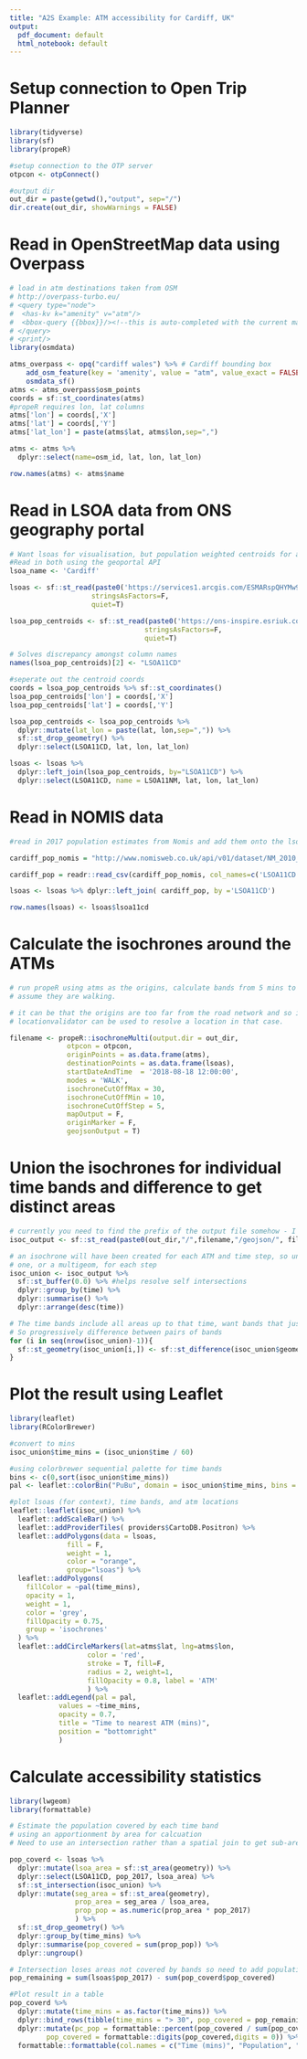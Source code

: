 ```yaml
---
title: "A2S Example: ATM accessibility for Cardiff, UK"
output:
  pdf_document: default
  html_notebook: default
---
```


# Setup connection to Open Trip Planner

```r
library(tidyverse)
library(sf)
library(propeR)

#setup connection to the OTP server
otpcon <- otpConnect()

#output dir
out_dir = paste(getwd(),"output", sep="/")
dir.create(out_dir, showWarnings = FALSE)
```

# Read in OpenStreetMap data using Overpass

```r
# load in atm destinations taken from OSM 
# http://overpass-turbo.eu/
# <query type="node">
#  <has-kv k="amenity" v="atm"/>
#  <bbox-query {{bbox}}/><!--this is auto-completed with the current map view coordinates.-->
# </query>
# <print/>
library(osmdata)

atms_overpass <- opq("cardiff wales") %>% # Cardiff bounding box
    add_osm_feature(key = 'amenity', value = "atm", value_exact = FALSE) %>%
    osmdata_sf()
atms <- atms_overpass$osm_points
coords = sf::st_coordinates(atms)
#propeR requires lon, lat columns
atms['lon'] = coords[,'X']
atms['lat'] = coords[,'Y']
atms['lat_lon'] = paste(atms$lat, atms$lon,sep=",")

atms <- atms %>% 
  dplyr::select(name=osm_id, lat, lon, lat_lon)

row.names(atms) <- atms$name

```

# Read in LSOA data from ONS geography portal

```r
# Want lsoas for visualisation, but population weighted centroids for analysis
#Read in both using the geoportal API
lsoa_name <- 'Cardiff'

lsoas <- sf::st_read(paste0('https://services1.arcgis.com/ESMARspQHYMw9BZ9/arcgis/rest/services/LSOA_DEC_2011_EW_BFE/FeatureServer/0/query?where=LSOA11NM%20like%20%27%25',toupper(lsoa_name),'%25%27&outFields=LSOA11CD,LSOA11NM,FID&outSR=4326&f=json'), 
                    stringsAsFactors=F, 
                    quiet=T)

lsoa_pop_centroids <- sf::st_read(paste0('https://ons-inspire.esriuk.com/arcgis/rest/services/Census_Boundaries/Lower_Super_Output_Areas_December_2011_Centroids/MapServer/0/query?where=UPPER(lsoa11nm)%20like%20%27%25',toupper(lsoa_name),'%25%27&outFields=*&outSR=4326&f=json'),
                                 stringsAsFactors=F, 
                                 quiet=T) 

# Solves discrepancy amongst column names
names(lsoa_pop_centroids)[2] <- "LSOA11CD"

#seperate out the centroid coords 
coords = lsoa_pop_centroids %>% sf::st_coordinates()
lsoa_pop_centroids['lon'] = coords[,'X']
lsoa_pop_centroids['lat'] = coords[,'Y']

lsoa_pop_centroids <- lsoa_pop_centroids %>%
  dplyr::mutate(lat_lon = paste(lat, lon,sep=",")) %>%
  sf::st_drop_geometry() %>%
  dplyr::select(LSOA11CD, lat, lon, lat_lon) 

lsoas <- lsoas %>%
  dplyr::left_join(lsoa_pop_centroids, by="LSOA11CD") %>%
  dplyr::select(LSOA11CD, name = LSOA11NM, lat, lon, lat_lon)
```

# Read in NOMIS data

```r
#read in 2017 population estimates from Nomis and add them onto the lsoas

cardiff_pop_nomis = "http://www.nomisweb.co.uk/api/v01/dataset/NM_2010_1.data.csv?geography=1249937166,1249937167,1249937183,1249937188,1249937182,1249937184,1249937185,1249937187,1249937229...1249937232,1249937236,1249937239...1249937241,1249937180,1249937181,1249937186,1249937189,1249937336,1249937340,1249937208,1249937233,1249937234,1249937335,1249937341,1249937190,1249937195,1249937196,1249937228,1249937120,1249937121,1249937126,1249937203,1249937199,1249937204...1249937206,1249937275,1249937280...1249937282,1249937264,1249937265,1249937269,1249937272,1249937162,1249937235,1249937237,1249937238,1249937266...1249937268,1249937271,1249937117...1249937119,1249937207,1249937191...1249937194,1249937253,1249937254,1249937270,1249937273,1249937197,1249937198,1249937200...1249937202,1249937158...1249937160,1249937163,1249937122...1249937125,1249937274,1249937276,1249937278,1249937279,1249937283,1249937161,1249937164,1249937165,1249937277,1249937250...1249937252,1249937255,1249937174...1249937179,1249937209,1249937214...1249937216,1249937145...1249937148,1249937168...1249937173,1249937137...1249937139,1249937141,1249937109...1249937111,1249937113,1249937116,1249937210...1249937213,1249937219,1249937224...1249937227,1249937140,1249937142...1249937144,1249937112,1249937114,1249937115,1249937309,1249937326,1249937328,1249937217,1249937218,1249937220...1249937223,1249937245...1249937248,1249937105...1249937108,1249937087...1249937091,1249937257,1249937258,1249937262,1249937263,1249937256,1249937259...1249937261,1249937127...1249937131,1249937100...1249937104,1249937095,1249937097,1249937098,1249937136,1249937242...1249937244,1249937249,1249937132...1249937135,1249937153...1249937157,1249937093,1249937094,1249937096,1249937099,1249937149...1249937152,1249937327,1249937330...1249937332,1249937334,1249937092,1249937329,1249937333,1249937337...1249937339&date=latest&gender=0&c_age=200&measures=20100&select=geography_code,obs_value"

cardiff_pop = readr::read_csv(cardiff_pop_nomis, col_names=c('LSOA11CD', 'pop_2017'), col_types = "ci", skip = 1) 

lsoas <- lsoas %>% dplyr::left_join( cardiff_pop, by ='LSOA11CD')

row.names(lsoas) <- lsoas$lsoa11cd

```

# Calculate the isochrones around the ATMs

```r

# run propeR using atms as the origins, calculate bands from 5 mins to half an hour in 5 min steps
# assume they are walking.

# it can be that the origins are too far from the road network and so it doesn't find a route, the 
# locationvalidator can be used to resolve a location in that case.

filename <- propeR::isochroneMulti(output.dir = out_dir,
              otpcon = otpcon,
              originPoints = as.data.frame(atms),
              destinationPoints = as.data.frame(lsoas),
              startDateAndTime  = '2018-08-18 12:00:00',
              modes = 'WALK',
              isochroneCutOffMax = 30,
              isochroneCutOffMin = 10,
              isochroneCutOffStep = 5,
              mapOutput = F,
              originMarker = F,
              geojsonOutput = T)
```

# Union the isochrones for individual time bands and difference to get distinct areas

```r

# currently you need to find the prefix of the output file somehow - I've just taken it from the filesystem
isoc_output <- sf::st_read(paste0(out_dir,"/",filename,"/geojson/", filename,".geoJSON"), quiet=T)

# an isochrone will have been created for each ATM and time step, so union together the set of time steps to get
# one, or a multigeom, for each step
isoc_union <- isoc_output %>% 
  sf::st_buffer(0.0) %>% #helps resolve self intersections
  dplyr::group_by(time) %>%
  dplyr::summarise() %>%
  dplyr::arrange(desc(time)) 

# The time bands include all areas up to that time, want bands that just cover the step e.g. 20-30mins
# So progressively difference between pairs of bands
for (i in seq(nrow(isoc_union)-1)){
  sf::st_geometry(isoc_union[i,]) <- sf::st_difference(isoc_union$geometry[i],isoc_union$geometry[i+1])
}

```

# Plot the result using Leaflet

```r
library(leaflet)
library(RColorBrewer)

#convert to mins
isoc_union$time_mins = (isoc_union$time / 60)

#using colorbrewer sequential palette for time bands
bins <- c(0,sort(isoc_union$time_mins))
pal <- leaflet::colorBin("PuBu", domain = isoc_union$time_mins, bins = bins,reverse = T)

#plot lsoas (for context), time bands, and atm locations
leaflet::leaflet(isoc_union) %>%
  leaflet::addScaleBar() %>%
  leaflet::addProviderTiles( providers$CartoDB.Positron) %>%
  leaflet::addPolygons(data = lsoas, 
              fill = F, 
              weight = 1,
              color = "orange",
              group="lsoas") %>%
  leaflet::addPolygons(
    fillColor = ~pal(time_mins),
    opacity = 1,
    weight = 1,
    color = 'grey',
    fillOpacity = 0.75,
    group = 'isochrones'
  ) %>% 
  leaflet::addCircleMarkers(lat=atms$lat, lng=atms$lon,
                   color = 'red',
                   stroke = T, fill=F,
                   radius = 2, weight=1,
                   fillOpacity = 0.8, label = 'ATM'
                   ) %>%
  leaflet::addLegend(pal = pal, 
            values = ~time_mins, 
            opacity = 0.7, 
            title = "Time to nearest ATM (mins)",
            position = "bottomright"
            )
```

# Calculate accessibility statistics

```r
library(lwgeom)
library(formattable)

# Estimate the population covered by each time band
# using an apportionment by area for calcuation 
# Need to use an intersection rather than a spatial join to get sub-areas

pop_coverd <- lsoas %>% 
  dplyr::mutate(lsoa_area = sf::st_area(geometry)) %>%
  dplyr::select(LSOA11CD, pop_2017, lsoa_area) %>%
  sf::st_intersection(isoc_union) %>%
  dplyr::mutate(seg_area = sf::st_area(geometry),
                prop_area = seg_area / lsoa_area, 
                prop_pop = as.numeric(prop_area * pop_2017)
                ) %>%
  sf::st_drop_geometry() %>%
  dplyr::group_by(time_mins) %>%
  dplyr::summarise(pop_covered = sum(prop_pop)) %>%
  dplyr::ungroup() 

# Intersection loses areas not covered by bands so need to add population for those back in
pop_remaining = sum(lsoas$pop_2017) - sum(pop_coverd$pop_covered)

#Plot result in a table
pop_coverd %>% 
  dplyr::mutate(time_mins = as.factor(time_mins)) %>%
  dplyr::bind_rows(tibble(time_mins = "> 30", pop_covered = pop_remaining)) %>%
  dplyr::mutate(pc_pop = formattable::percent(pop_covered / sum(pop_covered), digits=1),
         pop_covered = formattable::digits(pop_covered,digits = 0)) %>%
  formattable::formattable(col.names = c("Time (mins)", "Population", "% Population"))
```

